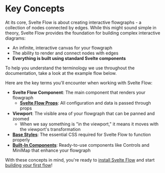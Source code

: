 
# Key Concepts

At its core, Svelte Flow is about creating interactive flowgraphs - a collection of nodes connected by edges. While this might sound simple in theory, Svelte Flow provides the foundation for building complex interactive diagrams:

- An infinite, interactive canvas for your flowgraph
- The ability to render and connect nodes with edges
- **Everything is built using standard Svelte components**

To help you understand the terminology we use throughout the documentation, take a look at the example flow below.

<RemoteCodeViewer
  framework="svelte"
  route="/guides/concepts/"
  showEditor={false}
  showOpenInCodeSandbox={false}
  showOpenInStackblitz={false}
/>

Here are the key terms you'll encounter when working with Svelte Flow:

- **Svelte Flow Component**: The main component that renders your flowgraph
  - [**Svelte Flow Props**](/api-reference/svelte-flow): All configuration and data is passed through props
- **Viewport**: The visible area of your flowgraph that can be panned and zoomed
  - When we say something is "in the viewport," it means it moves with the viewport's transformation
- [**Base Styles**](/learn/customization/theming): The essential CSS required for Svelte Flow to function properly
- [**Built-In Components**](/learn/getting-started/built-in-components): Ready-to-use components like Controls and MiniMap that enhance your flowgraph

With these concepts in mind, you're ready to [install Svelte Flow](/learn/getting-started/installation) and start [building your first flow](/learn/getting-started/building-a-flow)!
